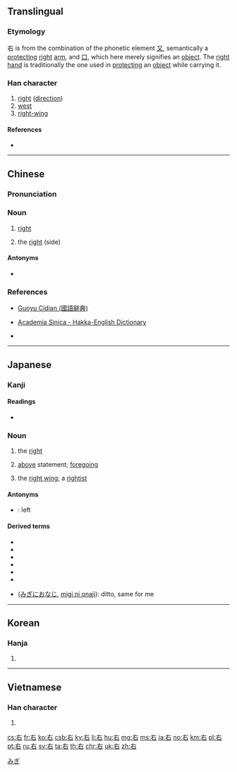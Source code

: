 {{also|石|磊}}
==Translingual==
{{stroke order|strokes=5}}
{{stroke order|strokes=5|type=jbw}}

===Etymology===
右 is from the combination of the phonetic element [[又]], semantically a [[protecting]] [[right]] [[arm]], and [[口]], which here merely signifies an [[object]]. The [[right]] [[hand]] is traditionally the one used in [[protecting]] an [[object]] while carrying it.

===Han character===
{{Han char|rn=30|rad=口|as=02|sn=5|four=40600|canj=KR|ids=⿸𠂇口}}

# [[right]] ([[direction]])
# [[west]]
# [[right-wing]]

====References====
* {{Han ref|kx=0173.050|dkj=03250|dj=0385.010|hdz=10569.010|uh=53F3|ud=21491|bh=A56B|bd=42347}}

----

==Chinese==
{{zh-forms}}

===Pronunciation===
{{zh-pron
|m=yòu
|c=jau6
|h=pfs=yù;hpy=yiu4
|mn=iū
|w=
|mc=y
|oc=y
|ma=zh-yòu.ogg
|cat=n
}}

===Noun===
{{zh-noun}}

# [[right]]
#: {{zh-x|右手|right hand}}
# the [[right]] (side)

====Antonyms====
* {{zh-l|左|left}}

===References===
* {{qualifier|Mandarin}} [http://140.111.34.46/cgi-bin/dict/GetContent.cgi?Database=dict&DocNum=148110&GraphicWord=yes&QueryString=%A5k Guoyu Cidian (國語辭典)]
* {{qualifier|Hakka}} [http://minhakka.ling.sinica.edu.tw/bkg/hakyin/search.php?DETAIL=1&LIMIT=id=58912&dbname=su_tian_1&graph=2 Academia Sinica - Hakka-English Dictionary]
* {{qualifier|Hakka}} {{R:hak:Lau 1997}}

{{zh-cat|Beginning}}

----

==Japanese==

===Kanji===
{{ja-kanji|grade=1|rs=口02}}

====Readings====
* {{ja-readings
|goon=[[う]] (u)
|kanon=[[ゆう]] (yū)
|kun=[[みぎ]] (migi)}}

{{ja-kanjitab|みぎ|yomi=k}}

===Noun===
{{ja-noun|みぎ}}

# {{lb|ja|direction}} the [[right]]
# [[above]] statement; [[foregoing]]
# {{lb|ja|politics|sort=みぎ}} the [[right wing]]; a [[rightist]]

====Antonyms====
* {{sense|right}} {{ja-r|左|ひだり}}: left

====Derived terms====
* {{l/ja|右側|tr=migigawa}}
* {{l/ja|右利き|tr=migikiki}}
* {{l/ja|右手|tr=migite}}
* {{l/ja|右左|tr=migihidari}}
* {{l/ja|右上|tr=migiue}}
* {{l/ja|右下|tr=migishita}}
* {{l|ja|右に同じ}} ([[みぎにおなじ]], [[migi ni onaji]]): ditto, same for me

[[Category:1000 Japanese basic words|みぎ]]

----

==Korean==

===Hanja===
{{ko-hanja|hangeul=우|eumhun=오른쪽|rv=u|mr=u}}

# {{defn|lang=ko|sort=口02}}

----

==Vietnamese==

===Han character===
{{vi-hantu|[[hữu]]|rs=口02}}

# {{defn|lang=vi|sort=口02}}

[[cs:右]]
[[fr:右]]
[[ko:右]]
[[csb:右]]
[[ky:右]]
[[li:右]]
[[hu:右]]
[[mg:右]]
[[ms:右]]
[[ja:右]]
[[no:右]]
[[km:右]]
[[pl:右]]
[[pt:右]]
[[ru:右]]
[[sv:右]]
[[ta:右]]
[[th:右]]
[[chr:右]]
[[uk:右]]
[[zh:右]]